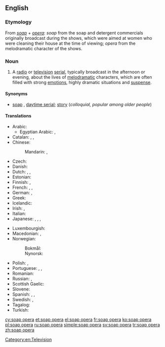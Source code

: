 ==English==

{{wp}}

===Etymology===
From ''[[soap]]'' + ''[[opera]]'': ''soap'' from the soap and detergent commercials originally broadcast during the shows, which were aimed at women who were cleaning their house at the time of viewing; ''opera'' from the melodramatic character of the shows.

===Noun===
{{en-noun|sg=[[soap]] [[opera]]}}

# A [[radio]] or [[television]] [[serial]], typically broadcast in the afternoon or evening, about the lives of [[melodramatic]] characters, which are often filled with strong [[emotion]]s, highly dramatic situations and [[suspense]].

====Synonyms====
* [[soap]] {{qualifier|colloquial}}, [[daytime serial]]; [[story]] (''colloquial, popular among older people'')

====Translations====
{{trans-top|television serial}}
* Arabic: {{t|ar|تمثيلية|f|tr=tamṯīliyyah}}
** Egyptian Arabic: {{t|arz|تمثيلية|f|tr=tamseleyyah}}, {{t|arz|مسلسل|m|tr=mosalsal}}
* Catalan: {{t-|ca|culebrot|m}},  {{t-|ca|telenovel·la|f}},  {{t|ca|fulletó|m}}
* Chinese:
*: Mandarin: {{t|cmn|肥皂劇|sc=Hani}},  {{t|cmn|肥皂剧|tr=féizào-jù|sc=Hani}}
* Czech: {{t|cs|mýdlová opera|f}}
* Danish: {{t-|da|sæbeopera|c}}
* Dutch: {{t+|nl|soap|f}}, {{t|nl|soapreeks}} '' '', {{t|nl|soapserie}} '' ''
* Estonian: {{t|et|seebiooper}}
* Finnish: {{t-|fi|saippuasarja}}, {{t-|fi|saippuaooppera}}
* French: {{t+|fr|feuilleton|m}}, {{t+|fr|soap opera|m}}, {{t+|fr|soap|m}}
* German: {{t+|de|soap|f|alt=Soap}}, {{t+|de|Seifenoper|f}}
* Greek: {{t+|el|σαπουνόπερα|f|tr=sapounópera}}
* Icelandic: {{t|is|sápuópera|f}}
* Irish: {{t|ga|sobaldráma|m}}, {{t|ga|sobalchlár|m}}
* Italian: {{t-|it|telenovela|f}}
* Japanese: {{t-|ja|昼メロ|tr=hiru-mero}}, {{t|ja|昼ドラマ|tr=hiru-dorama}}, {{t|ja|昼ドラ|tr=hiru-dora}},  {{t|ja|ソープオペラ|tr=sōpuopera}}
{{trans-mid}}
* Luxembourgish: {{t|lb|Seefenoper}}
* Macedonian: {{t-|mk|сапунска опера|f|tr=sápunnska ópera}},  {{t-|mk|сапуница|f|tr=sapúnica}}
* Norwegian:
*: Bokmål: {{t-|no|såpeopera|m}}
*: Nynorsk: {{t-|no|såpeopera|m}}
* Polish: {{t+|pl|telenowela|f}},  {{t+|pl|opera mydlana|f}}
* Portuguese: {{t-|pt|telenovela|f}}, {{t|pt|novela|f}}, {{t|pt|novela|f}}
* Romanian: {{t|ro|telenovelă|f}}
* Russian: {{t|ru|мыльная опера|f|tr=mýl'naja ópera}},  {{t|ru|телесериал|m|tr=teleseriál}}
* Scottish Gaelic: {{t-|gd|siabann|m|xs=Scottish Gaelic}}
* Slovene: {{t|sl|telenovela|f}}
* Spanish: {{t+|es|telenovela|f}}, {{t|es|culebrón|m}}, {{t|es|comedia|f}}
* Swedish: {{t-|sv|såpopera|c}}, {{t|sv|såpa|c}}
* Tagalog: {{t|tl|telenobela|xs=Tagalog}}
* Turkish: {{t+|tr|pembe dizi}}
{{trans-bottom}}

[[Category:en:Television]]

[[cy:soap opera]]
[[et:soap opera]]
[[el:soap opera]]
[[fr:soap opera]]
[[ko:soap opera]]
[[pl:soap opera]]
[[ru:soap opera]]
[[simple:soap opera]]
[[sv:soap opera]]
[[tr:soap opera]]
[[zh:soap opera]]